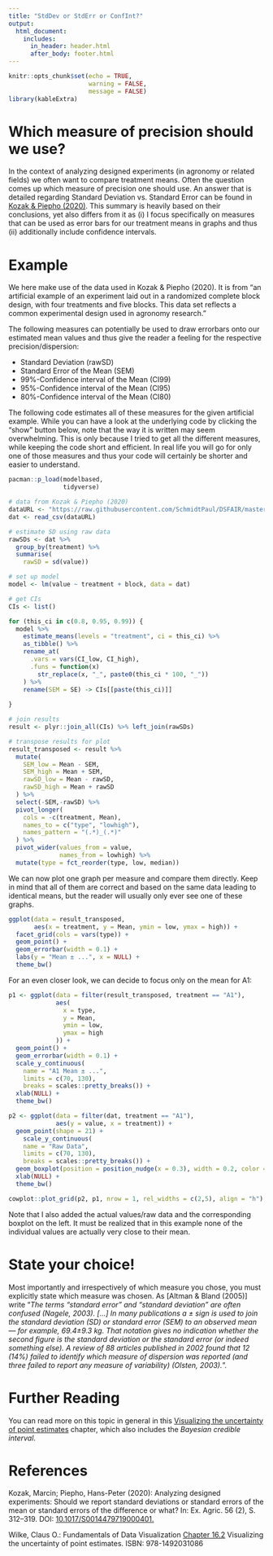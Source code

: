 ```yaml
---
title: "StdDev or StdErr or ConfInt?"
output: 
  html_document:
    includes:
      in_header: header.html
      after_body: footer.html		
---
```


```r
knitr::opts_chunk$set(echo = TRUE,
                      warning = FALSE,
                      message = FALSE)
library(kableExtra)
```

<!-- It is not so simple: databased, modelbased - but how phrase it? -->
<!-- No Bayesian included here -->

# Which measure of precision should we use?

In the context of analyzing designed experiments (in agronomy or related fields) we often want to compare treatment means. Often the question comes up which measure of precision one should use. An answer that is detailed regarding Standard Deviation vs. Standard Error can be found in [Kozak & Piepho (2020)](https://www.cambridge.org/core/journals/experimental-agriculture/article/abs/analyzing-designed-experiments-should-we-report-standard-deviations-or-standard-errors-of-the-mean-or-standard-errors-of-the-difference-or-what/92DB0AF151C157B9C6E2FA40F9C9B635#). This summary is heavily based on their conclusions, yet also differs from it as (i) I focus specifically on measures that can be used as error bars for our treatment means in graphs and thus (ii) additionally include confidence intervals.

# Example

We here make use of the data used in Kozak & Piepho (2020). It is from "an artificial example of an experiment laid out in a randomized complete block design, with four treatments and five blocks. This data set reflects a
common experimental design used in agronomy research." 

The following measures can potentially be used to draw errorbars onto our estimated mean values and thus give the reader a feeling for the respective precision/dispersion:

 - Standard Deviation (rawSD)
 - Standard Error of the Mean (SEM)
 - 99%-Confidence interval of the Mean (CI99)
 - 95%-Confidence interval of the Mean (CI95)
 - 80%-Confidence interval of the Mean (CI80)

The following code estimates all of these measures for the given artificial example. While you can have a look at the underlying code by clicking the "show" button below, note that the way it is written may seem overwhelming. This is only because I tried to get all the different measures, while keeping the code short and efficient. In real life you will go for only one of those measures and thus your code will certainly be shorter and easier to understand. 

```r
pacman::p_load(modelbased,
               tidyverse)

# data from Kozak & Piepho (2020)
dataURL <- "https://raw.githubusercontent.com/SchmidtPaul/DSFAIR/master/data/Kozak%26Piepho2020.csv"
dat <- read_csv(dataURL)

# estimate SD using raw data
rawSDs <- dat %>% 
  group_by(treatment) %>% 
  summarise(
    rawSD = sd(value))

# set up model
model <- lm(value ~ treatment + block, data = dat)

# get CIs
CIs <- list()

for (this_ci in c(0.8, 0.95, 0.99)) {
  model %>%
    estimate_means(levels = "treatment", ci = this_ci) %>%
    as_tibble() %>%
    rename_at(
      .vars = vars(CI_low, CI_high),
      .funs = function(x)
        str_replace(x, "_", paste0(this_ci * 100, "_"))
    ) %>% 
    rename(SEM = SE) -> CIs[[paste(this_ci)]]
  
}

# join results
result <- plyr::join_all(CIs) %>% left_join(rawSDs)

# transpose results for plot
result_transposed <- result %>%
  mutate(
    SEM_low = Mean - SEM,
    SEM_high = Mean + SEM,
    rawSD_low = Mean - rawSD,
    rawSD_high = Mean + rawSD
  ) %>%
  select(-SEM,-rawSD) %>%
  pivot_longer(
    cols = -c(treatment, Mean),
    names_to = c("type", "lowhigh"),
    names_pattern = "(.*)_(.*)"
  ) %>%
  pivot_wider(values_from = value,
              names_from = lowhigh) %>%
  mutate(type = fct_reorder(type, low, median))
```

We can now plot one graph per measure and compare them directly. Keep in mind that all of them are correct and based on the same data leading to identical means, but the reader will usually only ever see one of these graphs. 

```r
ggplot(data = result_transposed,
       aes(x = treatment, y = Mean, ymin = low, ymax = high)) +
  facet_grid(cols = vars(type)) + 
  geom_point() +
  geom_errorbar(width = 0.1) +
  labs(y = "Mean ± ...", x = NULL) +
  theme_bw()
```

For an even closer look, we can decide to focus only on the mean for A1:

```r
p1 <- ggplot(data = filter(result_transposed, treatment == "A1"),
             aes(
               x = type,
               y = Mean,
               ymin = low,
               ymax = high
             )) +
  geom_point() +
  geom_errorbar(width = 0.1) +
  scale_y_continuous(
    name = "A1 Mean ± ...",
    limits = c(70, 130),
    breaks = scales::pretty_breaks()) +
  xlab(NULL) +
  theme_bw()

p2 <- ggplot(data = filter(dat, treatment == "A1"),
             aes(y = value, x = treatment)) +
  geom_point(shape = 21) +
    scale_y_continuous(
    name = "Raw Data",
    limits = c(70, 130),
    breaks = scales::pretty_breaks()) +
  geom_boxplot(position = position_nudge(x = 0.3), width = 0.2, color = "darkgrey") +
  xlab(NULL) +
  theme_bw()

cowplot::plot_grid(p2, p1, nrow = 1, rel_widths = c(2,5), align = "h")
```

Note that I also added the actual values/raw data and the corresponding boxplot on the left. It must be realized that in this example none of the individual values are actually very close to their mean.

<!-- Some ranges dont even include a single value -->
<!-- Min-Max-Range and IQR correspond to median and not mean. All this can be seen in the boxplot -->

# State your choice!

Most importantly and irrespectively of which measure you chose, you must explicitly state which measure was chosen. As [Altman & Bland (2005)] write "*The terms “standard error” and “standard deviation” are often confused (Nagele, 2003). [...] In many publications a ± sign is used to join the standard deviation (SD) or standard error (SEM) to an observed mean — for example, 69.4±9.3 kg. That notation gives no indication whether the second figure is the standard deviation or the standard error (or indeed something else). A review of 88 articles published in 2002 found that 12 (14%) failed to identify which measure of dispersion was reported (and three failed to report any measure of variability) (Olsten, 2003).*".

# Further Reading

You can read more on this topic in general in this [Visualizing the uncertainty of point estimates](https://clauswilke.com/dataviz/visualizing-uncertainty.html#visualizing-the-uncertainty-of-point-estimates) chapter, which also includes the *Bayesian credible interval*.

# References

Kozak, Marcin; Piepho, Hans-Peter (2020): Analyzing designed experiments: Should we report standard deviations or standard errors of the mean or standard errors of the difference or what? In: Ex. Agric. 56 (2), S. 312–319. DOI: [10.1017/S0014479719000401.](https://www.cambridge.org/core/journals/experimental-agriculture/article/abs/analyzing-designed-experiments-should-we-report-standard-deviations-or-standard-errors-of-the-mean-or-standard-errors-of-the-difference-or-what/92DB0AF151C157B9C6E2FA40F9C9B635#)

Wilke, Claus O.: Fundamentals of Data Visualization [Chapter 16.2](https://clauswilke.com/dataviz/visualizing-uncertainty.html#visualizing-the-uncertainty-of-point-estimates) Visualizing the uncertainty of point estimates. ISBN: 978-1492031086

